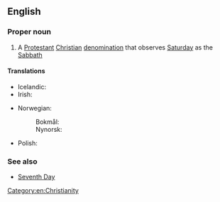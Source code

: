 ==English==

===Proper noun===
{{wikipedia}}
{{en-proper noun|head=[[seventh|Seventh]]-[[day]] [[adventist|Adventist]] [[church|Church]]}}

# A [[Protestant]] [[Christian]] [[denomination]] that observes [[Saturday]] as the [[Sabbath]]

====Translations====
{{trans-top|Christian denomination}}
* Icelandic: {{t|is|Kirkja sjöunda dags aðventista|f}}
* Irish: {{t|ga|Eaglais Aidbhinteach an 7ú Lá|f}}
{{trans-mid}}
* Norwegian:
*: Bokmål: {{t|nb|Syvendedags Adventistkirken|m}}
*: Nynorsk: {{t|nn|Sjuandedags Adventistkyrkjen|m}}
* Polish: {{t|pl|Kościół Adwentystów Dnia Siódmego|m}}
{{trans-bottom}}

===See also===
* [[Seventh Day]]

[[Category:en:Christianity]]